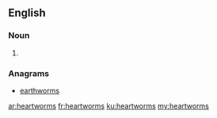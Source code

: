 ==English==

===Noun===
{{head|en|plural}}

# {{plural of|heartworm|lang=en|nocat=1}}

===Anagrams===
* [[earthworms#English|earthworms]]

[[ar:heartworms]]
[[fr:heartworms]]
[[ku:heartworms]]
[[my:heartworms]]